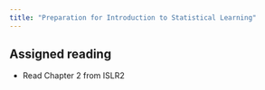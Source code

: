 ```yaml
---
title: "Preparation for Introduction to Statistical Learning"
---
```


## Assigned reading

- Read Chapter 2 from ISLR2